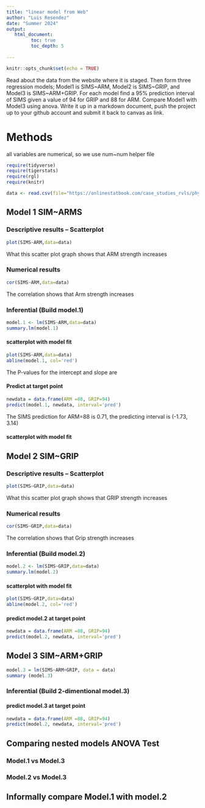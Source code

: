 ```yaml
---
title: "linear model from Web"
author: "Luis Resendez"
date: "Summer 2024"
output:
   html_document:
         toc: true
         toc_depth: 5
        
---
```


```r
knitr::opts_chunk$set(echo = TRUE)
```

Read about the data from the website where it is staged.  Then form three regression models; Model1 is SIMS~ARM, Model2 is SIMS~GRIP, and Model3 is SIMS~ARM+GRIP. For each model find a 95% prediction interval of SIMS given a value of 94  for GRIP and 88 for ARM. Compare Model1 with Model3 using anova. Write it up in a markdown document, push the project up to your github account and submit it back to canvas as link. 

# Methods
all variables are numerical, so we use num~num helper file

```r
require(tidyverse)
require(tigerstats)
require(rgl)
require(knitr)

```

```r
data <- read.csv(file="https://onlinestatbook.com/case_studies_rvls/physical_strength/data.txt",sep="",header=TRUE)  

```

## Model 1 SIM~ARMS

### Descriptive results -- Scatterplot  

```r
plot(SIMS~ARM,data=data)
```

What this scatter plot graph shows that ARM strength increases 


### Numerical results

```r
cor(SIMS~ARM,data=data)
```
The correlation shows that Arm strength increases

### Inferential  (Build model.1)
```r
model.1 <- lm(SIMS~ARM,data=data)
summary.lm(model.1)
```
#### scatterplot with model fit

```r
plot(SIMS~ARM,data=data)
abline(model.1, col='red')
```
The P-values for the intercept and slope are 


#### Predict at target point

```r
newdata = data.frame(ARM =88, GRIP=94)
predict(model.1, newdata, interval='pred')
```

The SIMS prediction for ARM=88 is 0.71, the predicting interval is (-1.73, 3.14)


#### scatterplot with model fit
  

## Model 2 SIM~GRIP

### Descriptive results -- Scatterplot  

```r
plot(SIMS~GRIP,data=data)
```
What this scatter plot graph shows that GRIP strength increases 


### Numerical results 


```r
cor(SIMS~GRIP,data=data)
```
The correlation shows that Grip strength increases



### Inferential  (Build model.2)

```r
model.2 <- lm(SIMS~GRIP,data=data)
summary.lm(model.2)
```
  
#### scatterplot with model fit

```r
plot(SIMS~GRIP,data=data)
abline(model.2, col='red')
```

#### predict model.2 at target point

```r
newdata = data.frame(ARM =88, GRIP=94)
predict(model.2, newdata, interval='pred')
```
  


## Model 3 SIM~ARM+GRIP
```r
model.3 = lm(SIMS~ARM+GRIP, data = data)
summary (model.3)
```

  
### Inferential  (Build 2-dimentional model.3)

#### predict model.3 at target point

```r
newdata = data.frame(ARM =88, GRIP=94)
predict(model.2, newdata, interval='pred')
```
  

## Comparing nested models ANOVA Test

### Model.1 vs Model.3
### Model.2 vs Model.3

## Informally compare Model.1 with model.2

